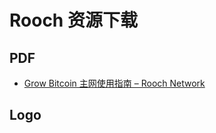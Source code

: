 # Rooch 资源下载

## PDF

- [Grow Bitcoin 主网使用指南 – Rooch Network](https://github.com/rooch-network/asset-download/blob/main/grow-bitcoin-pdf/Grow%20Bitcoin%20%E4%B8%BB%E7%BD%91%E4%BD%BF%E7%94%A8%E6%8C%87%E5%8D%97%20%E2%80%93%20Rooch%20Network.pdf)

## Logo
